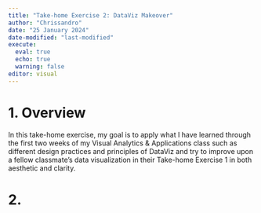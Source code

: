 ```yaml
---
title: "Take-home Exercise 2: DataViz Makeover"
author: "Chrissandro"
date: "25 January 2024"
date-modified: "last-modified"
execute:
  eval: true
  echo: true
  warning: false
editor: visual
---
```


# 1. Overview

In this take-home exercise, my goal is to apply what I have learned through the first two weeks of my Visual Analytics & Applications class such as different design practices and principles of DataViz and try to improve upon a fellow classmate's data visualization in their Take-home Exercise 1 in both aesthetic and clarity.

# 2. 

